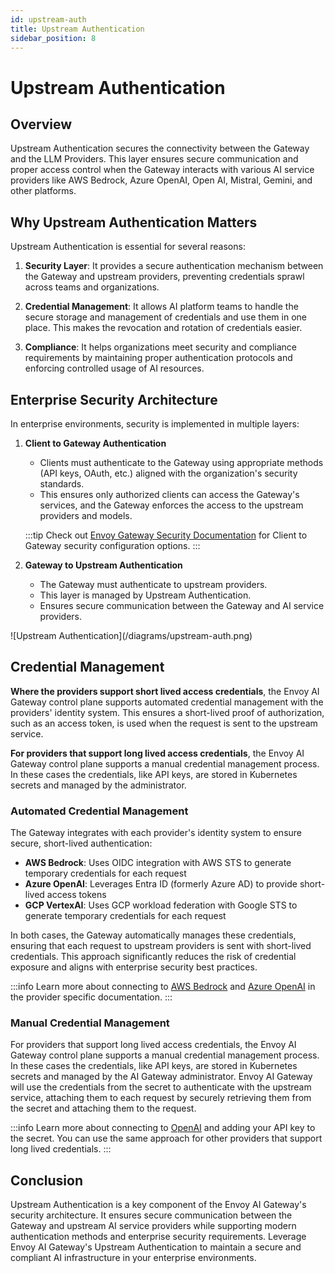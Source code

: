 ```yaml
---
id: upstream-auth
title: Upstream Authentication
sidebar_position: 8
---
```

# Upstream Authentication

## Overview

Upstream Authentication secures the connectivity between the Gateway and the LLM Providers. This layer ensures secure communication and proper access control when the Gateway interacts with various AI service providers like AWS Bedrock, Azure OpenAI, Open AI, Mistral, Gemini, and other platforms.

## Why Upstream Authentication Matters

Upstream Authentication is essential for several reasons:

1. **Security Layer**: It provides a secure authentication mechanism between the Gateway and upstream providers, preventing credentials sprawl across teams and organizations.

1. **Credential Management**: It allows AI platform teams to handle the secure storage and management of credentials and use them in one place. This makes the revocation and rotation of credentials easier.

1. **Compliance**: It helps organizations meet security and compliance requirements by maintaining proper authentication protocols and enforcing controlled usage of AI resources.

## Enterprise Security Architecture

In enterprise environments, security is implemented in multiple layers:

1. **Client to Gateway Authentication**
   - Clients must authenticate to the Gateway using appropriate methods (API keys, OAuth, etc.) aligned with the organization's security standards.
   - This ensures only authorized clients can access the Gateway's services, and the Gateway enforces the access to the upstream providers and models.

    :::tip
    Check out [Envoy Gateway Security Documentation](https://gateway.envoyproxy.io/docs/tasks/security/) for Client to Gateway security configuration options.
    :::

2. **Gateway to Upstream Authentication**
   - The Gateway must authenticate to upstream providers.
   - This layer is managed by Upstream Authentication.
   - Ensures secure communication between the Gateway and AI service providers.

<div style={{ textAlign: 'center' }}>
  ![Upstream Authentication](/diagrams/upstream-auth.png)
</div>

## Credential Management

**Where the providers support short lived access credentials**, the Envoy AI Gateway control plane supports automated credential management with the providers' identity system. This ensures a short-lived proof of authorization, such as an access token, is used when the request is sent to the upstream service.

**For providers that support long lived access credentials**, the Envoy AI Gateway control plane supports a manual credential management process. In these cases the credentials, like API keys, are stored in Kubernetes secrets and managed by the administrator.

### Automated Credential Management

The Gateway integrates with each provider's identity system to ensure secure, short-lived authentication:

- **AWS Bedrock**: Uses OIDC integration with AWS STS to generate temporary credentials for each request
- **Azure OpenAI**: Leverages Entra ID (formerly Azure AD) to provide short-lived access tokens
- **GCP VertexAI**: Uses GCP workload federation with Google STS to generate temporary credentials for each request


In both cases, the Gateway automatically manages these credentials, ensuring that each request to upstream providers is sent with short-lived credentials. This approach significantly reduces the risk of credential exposure and aligns with enterprise security best practices.

:::info
Learn more about connecting to [AWS Bedrock](/docs/getting-started/connect-providers/aws-bedrock) and [Azure OpenAI](/docs/getting-started/connect-providers/azure-openai) in the provider specific documentation.
:::

### Manual Credential Management

For providers that support long lived access credentials, the Envoy AI Gateway control plane supports a manual credential management process. In these cases the credentials, like API keys, are stored in Kubernetes secrets and managed by the AI Gateway administrator. Envoy AI Gateway will use the credentials from the secret to authenticate with the upstream service, attaching them to each request by securely retrieving them from the secret and attaching them to the request.

:::info
Learn more about connecting to [OpenAI](/docs/getting-started/connect-providers/openai) and adding your API key to the secret. You can use the same approach for other providers that support long lived credentials.
:::

## Conclusion

Upstream Authentication is a key component of the Envoy AI Gateway's security architecture. It ensures secure communication between the Gateway and upstream AI service providers while supporting modern authentication methods and enterprise security requirements. Leverage Envoy AI Gateway's Upstream Authentication to maintain a secure and compliant AI infrastructure in your enterprise environments.
